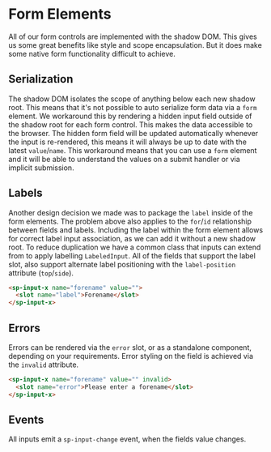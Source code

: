 <Meta title="Form Elements/Introduction" />

# Form Elements

All of our form controls are implemented with the shadow DOM. This gives us some great benefits like style and scope encapsulation. But it does make some native form functionality difficult to achieve.

## Serialization

The shadow DOM isolates the scope of anything below each new shadow root. This means that it's not possible to auto serialize form data via a `form` element. We workaround this by rendering a hidden input field outside of the shadow root for each form control. This makes the data accessible to the browser. The hidden form field will be updated automatically whenever the input is re-rendered, this means it will always be up to date with the latest `value`/`name`. This workaround means that you can use a `form` element and it will be able to understand the values on a submit handler or via implicit submission.

## Labels

Another design decision we made was to package the `label` inside of the form elements. The problem above also applies to the `for`/`id` relationship between fields and labels. Including the label within the form element allows for correct label input association, as we can add it without a new shadow root. To reduce duplication we have a common class that inputs can extend from to apply labelling `LabeledInput`. All of the fields that support the label slot, also support alternate label positioning with the `label-position` attribute (`top`/`side`).

```html
<sp-input-x name="forename" value="">
  <slot name="label">Forename</slot>
</sp-input-x>
```

## Errors

Errors can be rendered via the `error` slot, or as a standalone component, depending on your requirements. Error styling on the field is achieved via the `invalid` attribute.

```html
<sp-input-x name="forename" value="" invalid>
  <slot name="error">Please enter a forename</slot>
</sp-input-x>
```

## Events

All inputs emit a `sp-input-change` event, when the fields value changes.
